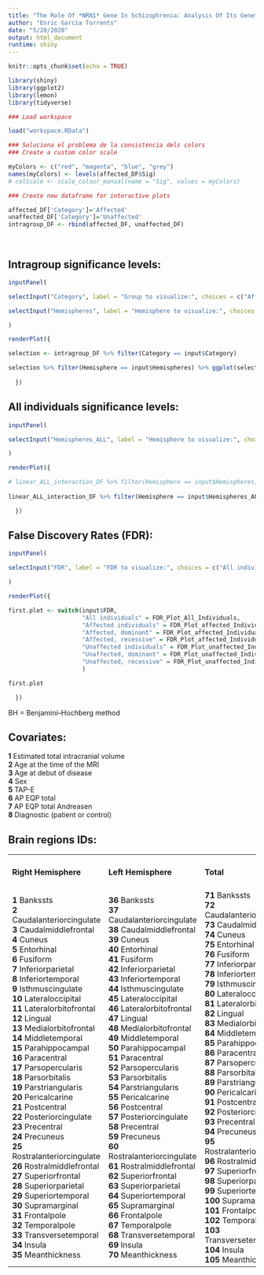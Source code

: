 ```yaml
---
title: "The Role Of *NRN1* Gene In Schizophrenia: Analysis Of Its Genetic Variability In Cortical Thickness"
author: "Enric Garcia Torrents"
date: "5/20/2020"
output: html_document
runtime: shiny
---
```


```r
knitr::opts_chunk$set(echo = TRUE)

library(shiny)
library(ggplot2)
library(lemon)
library(tidyverse)

### Load workspace

load("workspace.RData")

### Soluciona el problema de la consistència dels colors
### Create a custom color scale

myColors <- c("red", "magenta", "blue", "grey")
names(myColors) <- levels(affected_DF$Sig)
# colScale <- scale_colour_manual(name = "Sig", values = myColors)

### Create new dataframe for interactive plots

affected_DF['Category']='Affected'
unaffected_DF['Category']='Unaffected'
intragroup_DF <- rbind(affected_DF, unaffected_DF)

```

<br>

## Intragroup significance levels:
 
```r

inputPanel(

selectInput("Category", label = "Group to visualize:", choices = c("Affected", "Unaffected"), selected = "Affected"),

selectInput("Hemispheres", label = "Hemisphere to visualize:", choices = c("Right", "Left", "Total"), selected = "Total")

)

renderPlot({

selection <- intragroup_DF %>% filter(Category == input$Category)

selection %>% filter(Hemisphere == input$Hemispheres) %>% ggplot(selection, mapping = aes(x = factor(SNP, levels=c("rs2208870", "rs12333117", "rs582186", "rs645649", "rs582262", "rs3763180", "rs10484320", "rs4960155", "rs9379002", "rs9405890", "rs1475157")), y = reorder(factor(ID), desc(factor(ID))), fill = Sig)) +  geom_tile() + facet_rep_grid(factor(Hemisphere, levels=c("Right", "Left", "Total")) ~ TEST, scales = "free", repeat.tick.labels = "y") + theme(legend.key.size = unit(0.5,"line"), legend.title = element_text(color = "black", size = 8, face="bold"), legend.text = element_text(color = "black", size = 8), legend.position="bottom", axis.text.x = element_text(size = 7, angle = 90), axis.text.y = element_text(size = 5)) + ylab("Phenotype") + xlab("SNP") + ggtitle('Heatmap of significant levels per test and SNP; intragroup') + theme(plot.title = element_text(size=11)) + scale_fill_manual(name = "Significance level: ", values = myColors)
  
  })
```

## All individuals significance levels:

```r

inputPanel(

selectInput("Hemispheres_ALL", label = "Hemisphere to visualize:", choices = c("Right", "Left", "Total"), selected = "Total")

)

renderPlot({

# linear_ALL_interaction_DF %>% filter(Hemisphere == input$Hemispheres) %>%
    
linear_ALL_interaction_DF %>% filter(Hemisphere == input$Hemispheres_ALL) %>% ggplot(linear_ALL_interaction_DF[linear_ALL_interaction_DF$TEST == "ADDxCOV8",], mapping = aes(x = factor(SNP, levels=c("rs2208870", "rs12333117", "rs582186", "rs645649", "rs582262", "rs3763180", "rs10484320", "rs4960155", "rs9379002", "rs9405890", "rs1475157")), y = reorder(factor(ID), desc(factor(ID))), fill = Sig)) +  geom_tile() + facet_rep_grid(factor(Hemisphere, levels=c("Right", "Left", "Total")) ~ TEST, scales = "free", repeat.tick.labels = "y") + theme(legend.key.size = unit(0.5,"line"), legend.title = element_text(color = "black", size = 8, face="bold"), legend.text = element_text(color = "black", size = 8), legend.position="bottom", axis.text.x = element_text(size = 7, angle = 90), axis.text.y = element_text(size = 5)) + ylab("Phenotype") + xlab("SNPs") + ggtitle('Heatmap of significant levels per test and SNP; all individuals') + theme(plot.title = element_text(size=11)) + scale_fill_manual(name = "Significance level: ", values = myColors)

  })
```


## False Discovery Rates (FDR):

```r

inputPanel(

selectInput("FDR", label = "FDR to visualize:", choices = c("All individuals", "Affected individuals", "Affected, dominant","Affected, recessive", "Unaffected individuals", "Unaffected, dominant", "Unaffected, recessive"), selected = "All individuals")

)

renderPlot({

first.plot <- switch(input$FDR, 
                     "All individuals" = FDR_Plot_All_Individuals,
                     "Affected individuals" = FDR_Plot_affected_Individuals,
                     "Affected, dominant" = FDR_Plot_affected_Individuals_DOM,
                     "Affected, recessive" = FDR_Plot_affected_Individuals_REC,
                     "Unaffected individuals" = FDR_Plot_unaffected_Individuals,
                     "Unaffected, dominant" = FDR_Plot_unaffected_Individuals_DOM,
                     "Unaffected, recessive" = FDR_Plot_unaffected_Individuals_REC
                     )

first.plot

  })
```
BH = Benjamini–Hochberg method


## Covariates:
 
**1**	Estimated total intracranial volume  
**2**	Age at the time of the MRI  
**3**	Age at debut of disease  
**4**	Sex  
**5**	TAP-E    
**6**	AP EQP total  
**7**	AP EQP total Andreasen  
**8**	Diagnostic (patient or control)

## Brain regions IDs:

<table align=center style="width: 100%"><tr><td>
#### Right Hemisphere
</td><td>
#### Left Hemisphere
</td><td>
#### Total
</td></tr><tr><td>
**1** Bankssts  
**2** Caudalanteriorcingulate  
**3** Caudalmiddlefrontal  
**4** Cuneus  
**5** Entorhinal  
**6** Fusiform  
**7** Inferiorparietal  
**8** Inferiortemporal  
**9** Isthmuscingulate  
**10** Lateraloccipital  
**11** Lateralorbitofrontal  
**12** Lingual  
**13** Medialorbitofrontal  
**14** Middletemporal  
**15** Parahippocampal  
**16** Paracentral  
**17** Parsopercularis  
**18** Parsorbitalis  
**19** Parstriangularis  
**20** Pericalcarine  
**21** Postcentral  
**22** Posteriorcingulate  
**23** Precentral  
**24** Precuneus  
**25** Rostralanteriorcingulate  
**26** Rostralmiddlefrontal  
**27** Superiorfrontal  
**28** Superiorparietal  
**29** Superiortemporal  
**30** Supramarginal  
**31** Frontalpole  
**32** Temporalpole  
**33** Transversetemporal  
**34** Insula  
**35** Meanthickness
</td><td>
**36** Bankssts  
**37** Caudalanteriorcingulate  
**38** Caudalmiddlefrontal  
**39** Cuneus  
**40** Entorhinal  
**41** Fusiform  
**42** Inferiorparietal  
**43** Inferiortemporal  
**44** Isthmuscingulate  
**45** Lateraloccipital  
**46** Lateralorbitofrontal  
**47** Lingual  
**48** Medialorbitofrontal  
**49** Middletemporal  
**50** Parahippocampal  
**51** Paracentral  
**52** Parsopercularis  
**53** Parsorbitalis  
**54** Parstriangularis  
**55** Pericalcarine  
**56** Postcentral  
**57** Posteriorcingulate  
**58** Precentral  
**59** Precuneus  
**60** Rostralanteriorcingulate  
**61** Rostralmiddlefrontal  
**62** Superiorfrontal  
**63** Superiorparietal  
**64** Superiortemporal  
**65** Supramarginal  
**66** Frontalpole  
**67** Temporalpole  
**68** Transversetemporal  
**69** Insula  
**70** Meanthickness
</td><td>
**71** Bankssts  
**72** Caudalanteriorcingulate  
**73** Caudalmiddlefrontal  
**74** Cuneus  
**75** Entorhinal  
**76** Fusiform  
**77** Inferiorparietal  
**78** Inferiortemporal  
**79** Isthmuscingulate  
**80** Lateraloccipital  
**81** Lateralorbitofrontal  
**82** Lingual  
**83** Medialorbitofrontal  
**84** Middletemporal  
**85** Parahippocampal  
**86** Paracentral  
**87** Parsopercularis  
**88** Parsorbitalis  
**89** Parstriangularis  
**90** Pericalcarine  
**91** Postcentral  
**92** Posteriorcingulate  
**93** Precentral  
**94** Precuneus  
**95** Rostralanteriorcingulate  
**96** Rostralmiddlefrontal  
**97** Superiorfrontal  
**98** Superiorparietal  
**99** Superiortemporal  
**100** Supramarginal  
**101** Frontalpole  
**102** Temporalpole  
**103** Transversetemporal  
**104** Insula  
**105** Meanthickness
</td></tr></table>

<br><br>
